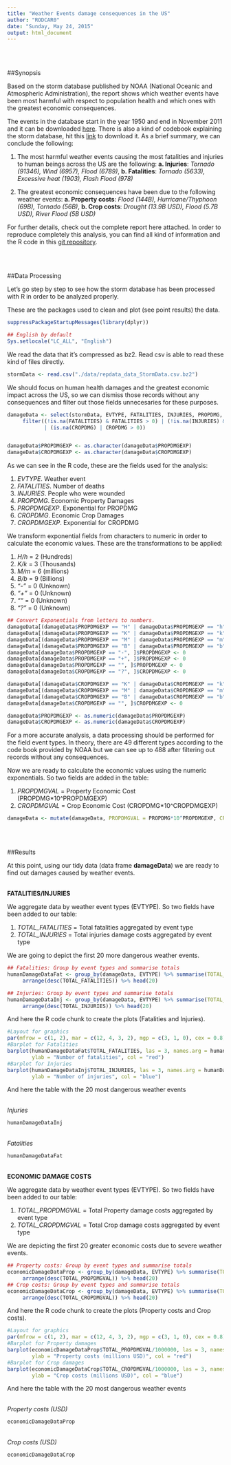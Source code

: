 ```yaml
---
title: "Weather Events damage consequences in the US"
author: "RODCAR0"
date: "Sunday, May 24, 2015"
output: html_document
---
```


<br>
<br>

##Synopsis

Based on the storm database published by NOAA (National Oceanic and Atmospheric Administration), the report shows which weather events have been most harmful with respect to population health and which ones with the greatest economic consequences.

The events in the database start in the year 1950 and end in November 2011 and it can be downloaded [here](ftp://ftp.ncdc.noaa.gov/pub/data/swdi/stormevents/csvfiles/). There is also a kind of codebook explaining the storm database, hit this [link](https://d396qusza40orc.cloudfront.net/repdata%2Fpeer2_doc%2Fpd01016005curr.pdf) to download it. As a brief summary, we can conclude the following:

1. The most harmful weather events causing the most fatalities and injuries to human beings across the US are the following: **a. Injuries**: *Tornado (91346), Wind (6957), Flood (6789)*, **b. Fatalities**: *Tornado (5633), Excessive heat (1903), Flash Flood (978)*
     
2. The greatest economic consequences have been due to the following weather events: **a. Property costs**: *Flood (144B), Hurricane/Thyphoon (69B), Tornado (56B)*, **b. Crop costs**: *Drought (13.9B USD), Flood (5.7B USD), River Flood (5B USD)*

For further details, check out the complete report here attached. In order to reproduce completely this analysis, you can find all kind of information and the R code in this [git repository](https://github.com/RODCAR0/RepData_PeerAssessment2).

<br>
<br>

##Data Processing

Let's go step by step to see how the storm database has been processed with R in order to be analyzed properly.

These are the packages used to clean and plot (see point results) the data.

```r
suppressPackageStartupMessages(library(dplyr))

## English by default
Sys.setlocale("LC_ALL", "English")
```

We read the data that it's compressed as bz2. Read csv is able to read these kind of files directly.

```r
stormData <- read.csv("./data/repdata_data_StormData.csv.bz2")
```

We should focus on human health damages and the greatest economic impact across the US, so we can dismiss those records without any consequences and filter out those fields unnecesaries for these purposes.

```r
damageData <- select(stormData, EVTYPE, FATALITIES, INJURIES, PROPDMG, PROPDMGEXP, CROPDMG, CROPDMGEXP) %>% 
     filter((!is.na(FATALITIES) & FATALITIES > 0) | (!is.na(INJURIES) & INJURIES > 0) | (is.na(PROPDMG) | PROPDMG > 0) 
            | (is.na(CROPDMG) | CROPDMG > 0))


damageData$PROPDMGEXP <- as.character(damageData$PROPDMGEXP)
damageData$CROPDMGEXP <- as.character(damageData$CROPDMGEXP)

```

As we can see in the R code, these are the fields used for the analysis:

1. *EVTYPE*. Weather event
2. *FATALITIES*. Number of deaths
3. *INJURIES*. People who were wounded
4. *PROPDMG*. Economic Property Damages
5. *PROPDMGEXP*. Exponential for PROPDMG
6. *CROPDMG*. Economic Crop Damages
7. *CROPDMGEXP*. Exponential for CROPDMG

We transform exponential fields from characters to numeric in order to calculate the economic values. These are the transformations to be applied:

1. *H/h* = 2 (Hundreds)
2. *K/k* = 3 (Thousands)
3. *M/m* = 6 (millions)
4. *B/b* = 9 (Billions)
5. *"-"* = 0 (Unknown)
6. *"+"* = 0 (Unknown)
7. *""* = 0 (Unknown)
8. *"?"* = 0 (Unknown)

```r
## Convert Exponentials from letters to numbers.
damageData[(damageData$PROPDMGEXP == "H" | damageData$PROPDMGEXP == "h"), ]$PROPDMGEXP <- 2
damageData[(damageData$PROPDMGEXP == "K" | damageData$PROPDMGEXP == "k"), ]$PROPDMGEXP <- 3
damageData[(damageData$PROPDMGEXP == "M" | damageData$PROPDMGEXP == "m"), ]$PROPDMGEXP <- 6
damageData[(damageData$PROPDMGEXP == "B" | damageData$PROPDMGEXP == "b"), ]$PROPDMGEXP <- 9
damageData[damageData$PROPDMGEXP == "-", ]$PROPDMGEXP <- 0
damageData[damageData$PROPDMGEXP == "+", ]$PROPDMGEXP <- 0
damageData[damageData$PROPDMGEXP == "", ]$PROPDMGEXP <- 0
damageData[damageData$CROPDMGEXP == "?", ]$CROPDMGEXP <- 0

damageData[(damageData$CROPDMGEXP == "K" | damageData$CROPDMGEXP == "k"), ]$CROPDMGEXP <- 3
damageData[(damageData$CROPDMGEXP == "M" | damageData$CROPDMGEXP == "m"), ]$CROPDMGEXP <- 6
damageData[(damageData$CROPDMGEXP == "B" | damageData$CROPDMGEXP == "b"), ]$CROPDMGEXP <- 9
damageData[damageData$CROPDMGEXP == "", ]$CROPDMGEXP <- 0

damageData$PROPDMGEXP <- as.numeric(damageData$PROPDMGEXP)
damageData$CROPDMGEXP <- as.numeric(damageData$CROPDMGEXP)
```
For a more accurate analysis, a data processing should be performed for the field event types. In theory, there are 49 different types according to the code book provided by NOAA but we can see up to 488 after filtering out records without any consequences.

Now we are ready to calculate the economic values using the numeric exponentials. So two fields are added in the table:

1. *PROPDMGVAL* = Property Economic Cost (PROPDMG*10^PROPDMGEXP)
2. *CROPDMGVAL* = Crop Economic Cost (CROPDMG*10^CROPDMGEXP)


```r
damageData <- mutate(damageData, PROPDMGVAL = PROPDMG*10^PROPDMGEXP, CROPDMGVAL=CROPDMG*10^CROPDMGEXP)
```
<br>
<br>

##Results

At this point, using our tidy data (data frame **damageData**) we are ready to find out damages caused by weather events.

<br>
**FATALITIES/INJURIES**

We aggregate data by weather event types (EVTYPE). So two fields have been added to our table:

1. *TOTAL_FATALITIES* = Total fatalities aggregated by event type
2. *TOTAL_INJURIES* = Total injuries damage costs aggregated by event type

We are going to depict the first 20 more dangerous weather events.

```r

## Fatalities: Group by event types and summarise totals
humanDamageDataFat <- group_by(damageData, EVTYPE) %>% summarise(TOTAL_FATALITIES = sum(FATALITIES)) %>%
     arrange(desc(TOTAL_FATALITIES)) %>% head(20)

## Injuries: Group by event types and summarise totals
humanDamageDataInj <- group_by(damageData, EVTYPE) %>% summarise(TOTAL_INJURIES = sum(INJURIES)) %>%
     arrange(desc(TOTAL_INJURIES)) %>% head(20)

```


And here the R code chunk to create the plots (Fatalities and Injuries).

```r
#Layout for graphics
par(mfrow = c(1, 2), mar = c(12, 4, 3, 2), mgp = c(3, 1, 0), cex = 0.8)
#Barplot for Fatalities
barplot(humanDamageDataFat$TOTAL_FATALITIES, las = 3, names.arg = humanDamageDataFat$EVTYPE, main = "Top 20 Highest Fatalities", 
        ylab = "Number of fatalities", col = "red")
#Barplot for Injuries
barplot(humanDamageDataInj$TOTAL_INJURIES, las = 3, names.arg = humanDamageDataInj$EVTYPE, main = "Top 20 Highest Injuries", 
        ylab = "Number of injuries", col = "blue")
```


And here the table with the 20 most dangerous weather events

<br>
*Injuries*

```r
humanDamageDataInj
```
<br>
*Fatalities*

```r
humanDamageDataFat
```
<br>
**ECONOMIC DAMAGE COSTS**

We aggregate data by weather event types (EVTYPE). So two fields have been added to our table:

1. *TOTAL_PROPDMGVAL* = Total Property damage costs aggregated by event type
2. *TOTAL_CROPDMGVAL* = Total Crop damage costs aggregated by event type

We are depicting the first 20 greater economic costs due to severe weather events.

```r
## Property costs: Group by event types and summarise totals
economicDamageDataProp <- group_by(damageData, EVTYPE) %>% summarise(TOTAL_PROPDMGVAL = sum(PROPDMGVAL)) %>%
     arrange(desc(TOTAL_PROPDMGVAL)) %>% head(20)
## Crop costs: Group by event types and summarise totals
economicDamageDataCrop <- group_by(damageData, EVTYPE) %>% summarise(TOTAL_CROPDMGVAL = sum(CROPDMGVAL)) %>%
     arrange(desc(TOTAL_CROPDMGVAL)) %>% head(20)
```


And here the R code chunk to create the plots (Property costs and Crop costs).

```r
#Layout for graphics
par(mfrow = c(1, 2), mar = c(12, 4, 3, 2), mgp = c(3, 1, 0), cex = 0.8)
#Barplot for Property damages
barplot(economicDamageDataProp$TOTAL_PROPDMGVAL/1000000, las = 3, names.arg = economicDamageDataProp$EVTYPE, main = "Top 20 greatest property costs", 
        ylab = "Property costs (millions USD)", col = "red")
#Barplot for Crop damages
barplot(economicDamageDataCrop$TOTAL_CROPDMGVAL/1000000, las = 3, names.arg = economicDamageDataCrop$EVTYPE, main = "Top 20 greatest crop costs", 
        ylab = "Crop costs (millions USD)", col = "blue")
```


And here the table with the 20 most dangerous weather events

<br>
*Property costs (USD)*

```r
economicDamageDataProp
```

<br>
*Crop costs (USD)*

```r
economicDamageDataCrop
```

